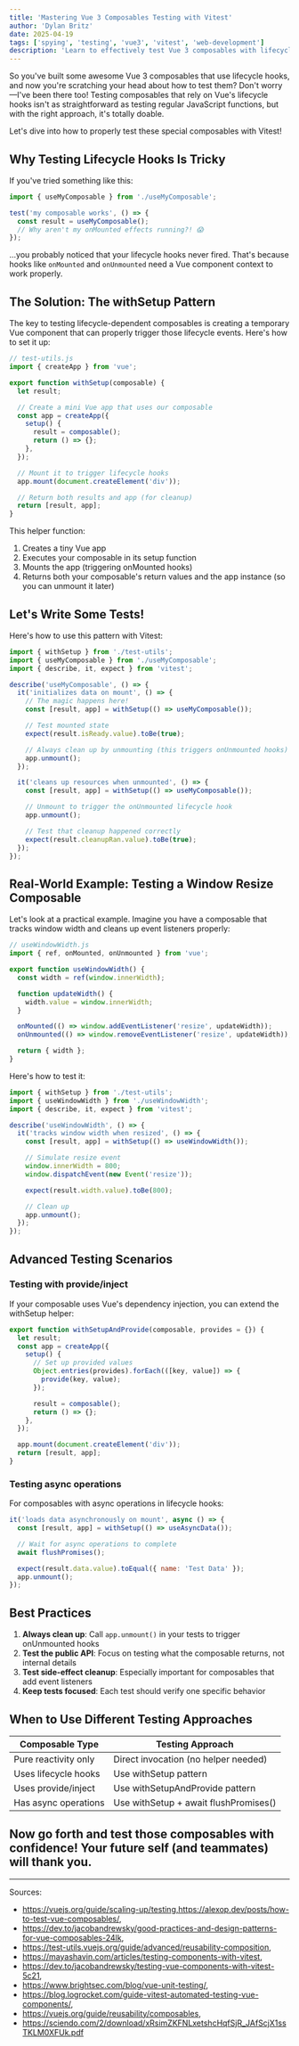 ```yaml
---
title: 'Mastering Vue 3 Composables Testing with Vitest'
author: 'Dylan Britz'
date: 2025-04-19
tags: ['spying', 'testing', 'vue3', 'vitest', 'web-development']
description: 'Learn to effectively test Vue 3 composables with lifecycle hooks using Vitest. Discover best practices and patterns to simplify your testing process.'
---
```


So you've built some awesome Vue 3 composables that use lifecycle hooks, and now you're scratching your head about how to test them? Don't worry—I've been there too! Testing composables that rely on Vue's lifecycle hooks isn't as straightforward as testing regular JavaScript functions, but with the right approach, it's totally doable.

Let's dive into how to properly test these special composables with Vitest!

## Why Testing Lifecycle Hooks Is Tricky

If you've tried something like this:

```js
import { useMyComposable } from './useMyComposable';

test('my composable works', () => {
  const result = useMyComposable();
  // Why aren't my onMounted effects running?! 😱
});
```

...you probably noticed that your lifecycle hooks never fired. That's because hooks like `onMounted` and `onUnmounted` need a Vue component context to work properly.

## The Solution: The withSetup Pattern

The key to testing lifecycle-dependent composables is creating a temporary Vue component that can properly trigger those lifecycle events. Here's how to set it up:

```js
// test-utils.js
import { createApp } from 'vue';

export function withSetup(composable) {
  let result;

  // Create a mini Vue app that uses our composable
  const app = createApp({
    setup() {
      result = composable();
      return () => {};
    },
  });

  // Mount it to trigger lifecycle hooks
  app.mount(document.createElement('div'));

  // Return both results and app (for cleanup)
  return [result, app];
}
```

This helper function:

1. Creates a tiny Vue app
2. Executes your composable in its setup function
3. Mounts the app (triggering onMounted hooks)
4. Returns both your composable's return values and the app instance (so you can unmount it later)

## Let's Write Some Tests!

Here's how to use this pattern with Vitest:

```js
import { withSetup } from './test-utils';
import { useMyComposable } from './useMyComposable';
import { describe, it, expect } from 'vitest';

describe('useMyComposable', () => {
  it('initializes data on mount', () => {
    // The magic happens here!
    const [result, app] = withSetup(() => useMyComposable());

    // Test mounted state
    expect(result.isReady.value).toBe(true);

    // Always clean up by unmounting (this triggers onUnmounted hooks)
    app.unmount();
  });

  it('cleans up resources when unmounted', () => {
    const [result, app] = withSetup(() => useMyComposable());

    // Unmount to trigger the onUnmounted lifecycle hook
    app.unmount();

    // Test that cleanup happened correctly
    expect(result.cleanupRan.value).toBe(true);
  });
});
```

## Real-World Example: Testing a Window Resize Composable

Let's look at a practical example. Imagine you have a composable that tracks window width and cleans up event listeners properly:

```js
// useWindowWidth.js
import { ref, onMounted, onUnmounted } from 'vue';

export function useWindowWidth() {
  const width = ref(window.innerWidth);

  function updateWidth() {
    width.value = window.innerWidth;
  }

  onMounted(() => window.addEventListener('resize', updateWidth));
  onUnmounted(() => window.removeEventListener('resize', updateWidth));

  return { width };
}
```

Here's how to test it:

```js
import { withSetup } from './test-utils';
import { useWindowWidth } from './useWindowWidth';
import { describe, it, expect } from 'vitest';

describe('useWindowWidth', () => {
  it('tracks window width when resized', () => {
    const [result, app] = withSetup(() => useWindowWidth());

    // Simulate resize event
    window.innerWidth = 800;
    window.dispatchEvent(new Event('resize'));

    expect(result.width.value).toBe(800);

    // Clean up
    app.unmount();
  });
});
```

## Advanced Testing Scenarios

### Testing with provide/inject

If your composable uses Vue's dependency injection, you can extend the withSetup helper:

```js
export function withSetupAndProvide(composable, provides = {}) {
  let result;
  const app = createApp({
    setup() {
      // Set up provided values
      Object.entries(provides).forEach(([key, value]) => {
        provide(key, value);
      });

      result = composable();
      return () => {};
    },
  });

  app.mount(document.createElement('div'));
  return [result, app];
}
```

### Testing async operations

For composables with async operations in lifecycle hooks:

```js
it('loads data asynchronously on mount', async () => {
  const [result, app] = withSetup(() => useAsyncData());

  // Wait for async operations to complete
  await flushPromises();

  expect(result.data.value).toEqual({ name: 'Test Data' });
  app.unmount();
});
```

## Best Practices

1. **Always clean up**: Call `app.unmount()` in your tests to trigger onUnmounted hooks
2. **Test the public API**: Focus on testing what the composable returns, not internal details
3. **Test side-effect cleanup**: Especially important for composables that add event listeners
4. **Keep tests focused**: Each test should verify one specific behavior

## When to Use Different Testing Approaches

| Composable Type      | Testing Approach                      |
| -------------------- | ------------------------------------- |
| Pure reactivity only | Direct invocation (no helper needed)  |
| Uses lifecycle hooks | Use withSetup pattern                 |
| Uses provide/inject  | Use withSetupAndProvide pattern       |
| Has async operations | Use withSetup + await flushPromises() |

## Now go forth and test those composables with confidence! Your future self (and teammates) will thank you.

---

Sources:

- https://vuejs.org/guide/scaling-up/testing,https://alexop.dev/posts/how-to-test-vue-composables/,
- https://dev.to/jacobandrewsky/good-practices-and-design-patterns-for-vue-composables-24lk,
- https://test-utils.vuejs.org/guide/advanced/reusability-composition,
- https://mayashavin.com/articles/testing-components-with-vitest,
- https://dev.to/jacobandrewsky/testing-vue-components-with-vitest-5c21,
- https://www.brightsec.com/blog/vue-unit-testing/,
- https://blog.logrocket.com/guide-vitest-automated-testing-vue-components/,
- https://vuejs.org/guide/reusability/composables,
- https://sciendo.com/2/download/xRsimZKFNLxetshcHqfSjR_JAfScjX1ssTKLM0XFUk.pdf
